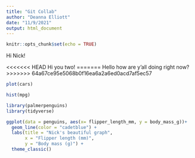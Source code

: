 ```yaml
---
title: "Git Collab"
author: "Deanna Elliott"
date: "11/9/2021"
output: html_document
---
```


```r
knitr::opts_chunk$set(echo = TRUE)
```

Hi Nick!

<<<<<<< HEAD
Hi you two!
=======
Hello how are y'all doing right now?
>>>>>>> 64a67ce95e5068b0f16ea6a2a6ed0acd7af5ec57

```r

plot(cars)
```

```r
hist(mpg)
```


```r
library(palmerpenguins)
library(tidyverse)

ggplot(data = penguins, aes(x= flipper_length_mm, y = body_mass_g))+ 
  geom_line(color = "cadetblue") +
  labs(title = "Nick's beautiful graph",
       x = "Flipper length (mm)",
       y = "Body mass (g)") +
  theme_classic()
```

